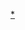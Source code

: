 {{Asbox
| image     = Tank template.svg
| pix       = 30
| subject   = 
| qualifier = 關於[[中華人民共和國|中國]][[:Category:中國軍事人物|軍事人物]]
| category  = 中國軍事人物小作品
| tempsort  = 
| name      = Template:China-mil-bio-stub
}}<noinclude>
[[Category:中国军事人物小作品模板|*]]
</noinclude>